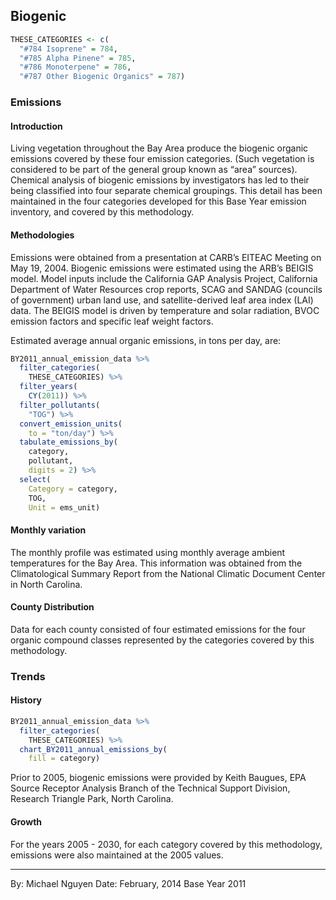 ## Biogenic

```r
THESE_CATEGORIES <- c(
  "#784 Isoprene" = 784,
  "#785 Alpha Pinene" = 785,
  "#786 Monoterpene" = 786,
  "#787 Other Biogenic Organics" = 787)
```

### Emissions

#### Introduction {-}

Living vegetation throughout the Bay Area produce the biogenic organic emissions covered by these four emission categories. (Such vegetation is considered to be part of the general group known as "area" sources). Chemical analysis of biogenic emissions by investigators has led to their being classified into four separate chemical groupings. This detail has been maintained in the four categories developed for this Base Year emission inventory, and covered by this methodology.

#### Methodologies {-}

Emissions were obtained from a presentation at CARB’s EITEAC Meeting on May 19, 2004. Biogenic emissions were estimated using the ARB’s BEIGIS model. Model inputs include the California GAP Analysis Project, California Department of Water Resources crop reports, SCAG and SANDAG (councils of government) urban land use, and satellite-derived leaf area index (LAI) data. The BEIGIS model is driven by temperature and solar radiation, BVOC emission factors and specific leaf weight factors.

Estimated average annual organic emissions, in tons per day, are:

```r
BY2011_annual_emission_data %>%
  filter_categories(
    THESE_CATEGORIES) %>%
  filter_years(
    CY(2011)) %>%
  filter_pollutants(
    "TOG") %>%
  convert_emission_units(
    to = "ton/day") %>%
  tabulate_emissions_by(
    category,
    pollutant,
    digits = 2) %>%
  select(
    Category = category,
    TOG,
    Unit = ems_unit)
```

#### Monthly variation {-}

The monthly profile was estimated using monthly average ambient temperatures for the Bay Area. This information was obtained from the Climatological Summary Report from the National Climatic Document Center in North Carolina.

#### County Distribution {-}

Data for each county consisted of four estimated emissions for the four organic compound classes represented by the categories covered by this methodology.

### Trends

#### History {-}

```r
BY2011_annual_emission_data %>%
  filter_categories(
    THESE_CATEGORIES) %>%
  chart_BY2011_annual_emissions_by(
    fill = category) 
```

Prior to 2005, biogenic emissions were provided by Keith Baugues, EPA Source Receptor Analysis Branch of the Technical Support Division, Research Triangle Park, North Carolina.

#### Growth {-}

For the years 2005 - 2030, for each category covered by this methodology, emissions were also maintained at the 2005 values.

***

By: Michael Nguyen 
Date: February, 2014 
Base Year 2011
